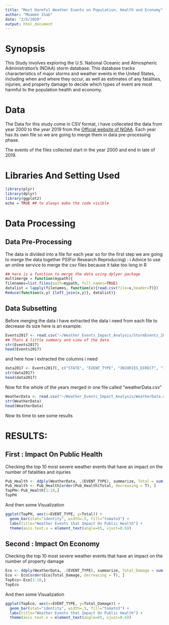 ```yaml
---
title: "Most Harmful Weather Events on Population, Health and Economy"
author: "Moamen Ihab"
date: "2/6/2020"
output: html_document
---
```

# Synopsis
  This Study involves exploring the U.S. National Oceanic and Atmospheric Administration’s (NOAA) storm database. This database tracks characteristics of major storms and weather events in the United States, including when and where they occur, as well as estimates of any fatalities, injuries, and property damage to decide which types of event are most harmful to the population health and economy.
  
# Data
  The Data for this study come in CSV format, i have colleceted the data from year 2000 to the year 2019 from the
  [Official website of NOAA](https://www.ncdc.noaa.gov/).
  Each year has its own file so we are going to merge them in data pre-processing phase.
  
  The events of the files collected start in the year 2000 and end in late of 2019.
  
# Libraries And Setting Used
```r
library(plyr)
library(dplyr)
library(ggplot2)
echo = TRUE ## to always make the code visible
```

# Data Processing
## Data Pre-Processing
  The data is divided into a file for each year so for the first step we are going to merge the data together
  PS(For Research Reproducing) : i Advice to use an online service to merge the csv files because it take too long in R
```r
## here is a function to merge the data using dplyer package
multimerge = function(mypath){
filenames=list.files(path=mypath, full.names=TRUE)
datalist = lapply(filenames, function(x){read.csv(file=x,header=T)})
Reduce(function(x,y) {left_join(x,y)}, datalist)}
```
## Data Subsetting 
  Before merging the data i have extracted the data i need from each file to decrease its size here is an example:
```r
Events2017 <- read.csv("~/Weather_Events_Impact_Analysis/StormEvents_2017.csv", header=TRUE)
## Thats A little summary and view of the data
str(Events2017)
head(Events2017)
```
  and here how i extracted the columns i need
```r
data2017 <- Events2017[, c("STATE", "EVENT_TYPE", "INJURIES_DIRECT", "INJURIES_INDIRECT", "DEATHS_DIRECT", "DEATHS_INDIRECT", "DAMAGE_PROPERTY", "DAMAGE_CROPS")]
str(data2017)
head(data2017)
```
  Now fot the whole of the years merged in one file called "weatherData.csv"
```r
WeatherData <- read.csv("~/Weather_Events_Impact_Analysis/WeatherData.csv", header = TRUE)
str(WeatherData)
head(WeatherData)
```

  Now its time to see some results
  
# RESULTS:
## First : Impact On Public Health
  Checking the top 10 most severe weather events that have an impact on the number of fatalities and injuries
```r
Pub_Health <- ddply(WeatherData, .(EVENT_TYPE), summarize, Total = sum(INJURIES_DIRECT + INJURIES_INDIRECT + DEATHS_DIRECT + DEATHS_INDIRECT))
Pub_Health <- Pub_Health[order(Pub_Health$Total, decreasing = T), ]
TopPH<-Pub_Health[1:10,]
TopPH
```
  And then some Visualization
```r
ggplot(TopPH, aes(x=EVENT_TYPE, y=Total)) + 
  geom_bar(stat="identity", width=.5, fill="tomato3") + 
  labs(title="Weather Events that Impact On Public Health") + 
  theme(axis.text.x = element_text(angle=65, vjust=0.6))
```

## Second : Impact On Economy
  Checking the top 10 most severe weather events that have an impact on the number of property damage
```r
Eco <- ddply(WeatherData, .(EVENT_TYPE), summarize, Total_Damage = sum(as.numeric(DAMAGE_PROPERTY)))
Eco <- Eco[order(Eco$Total_Damage, decreasing = T), ]
TopEco<-Eco[1:10,]
TopEco
```
  And then some Visualization
```r
ggplot(TopEco, aes(x=EVENT_TYPE, y=Total_Damage)) + 
  geom_bar(stat="identity", width=.5, fill="tomato3") + 
  labs(title="Weather Events that Impact On Public Health") + 
  theme(axis.text.x = element_text(angle=65, vjust=0.6))
```  
  